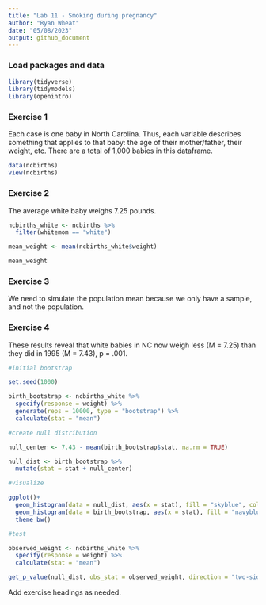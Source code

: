 ```yaml
---
title: "Lab 11 - Smoking during pregnancy"
author: "Ryan Wheat"
date: "05/08/2023"
output: github_document
---
```


### Load packages and data

```r
library(tidyverse) 
library(tidymodels)
library(openintro)
```

### Exercise 1

Each case is one baby in North Carolina. Thus, each variable describes something that applies to that baby: the age of their mother/father, their weight, etc. There are a total of 1,000 babies in this dataframe.


```r

data(ncbirths)
view(ncbirths)

```

### Exercise 2

The average white baby weighs 7.25 pounds.

```r

ncbirths_white <- ncbirths %>%
  filter(whitemom == "white")

mean_weight <- mean(ncbirths_white$weight)

mean_weight
```

### Exercise 3

We need to simulate the population mean because we only have a sample, and not the population. 

### Exercise 4

These results reveal that white babies in NC now weigh less (M = 7.25) than they did in 1995 (M = 7.43), p = .001.

```r

#initial bootstrap

set.seed(1000)

birth_bootstrap <- ncbirths_white %>%
  specify(response = weight) %>%
  generate(reps = 10000, type = "bootstrap") %>%
  calculate(stat = "mean")

#create null distribution

null_center <- 7.43 - mean(birth_bootstrap$stat, na.rm = TRUE)

null_dist <- birth_bootstrap %>%
  mutate(stat = stat + null_center)

#visualize

ggplot()+
  geom_histogram(data = null_dist, aes(x = stat), fill = "skyblue", color = "black", alpha = 0.5)+
  geom_histogram(data = birth_bootstrap, aes(x = stat), fill = "navyblue", color = "black", alpha = 0.5)+
  theme_bw()

#test

observed_weight <- ncbirths_white %>%
  specify(response = weight) %>%
  calculate(stat = "mean")

get_p_value(null_dist, obs_stat = observed_weight, direction = "two-sided")
```


Add exercise headings as needed.
